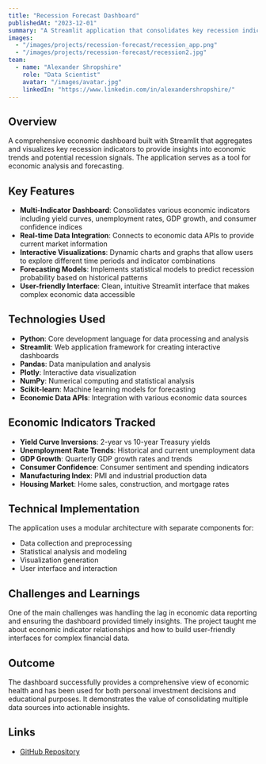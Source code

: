 ```yaml
---
title: "Recession Forecast Dashboard"
publishedAt: "2023-12-01"
summary: "A Streamlit application that consolidates key recession indicators into a comprehensive dashboard for economic analysis and forecasting."
images:
  - "/images/projects/recession-forecast/recession_app.png"
  - "/images/projects/recession-forecast/recession2.jpg"
team:
  - name: "Alexander Shropshire"
    role: "Data Scientist"
    avatar: "/images/avatar.jpg"
    linkedIn: "https://www.linkedin.com/in/alexandershropshire/"
---
```


## Overview

A comprehensive economic dashboard built with Streamlit that aggregates and visualizes key recession indicators to provide insights into economic trends and potential recession signals. The application serves as a tool for economic analysis and forecasting.

## Key Features

- **Multi-Indicator Dashboard**: Consolidates various economic indicators including yield curves, unemployment rates, GDP growth, and consumer confidence indices
- **Real-time Data Integration**: Connects to economic data APIs to provide current market information
- **Interactive Visualizations**: Dynamic charts and graphs that allow users to explore different time periods and indicator combinations
- **Forecasting Models**: Implements statistical models to predict recession probability based on historical patterns
- **User-friendly Interface**: Clean, intuitive Streamlit interface that makes complex economic data accessible

## Technologies Used

- **Python**: Core development language for data processing and analysis
- **Streamlit**: Web application framework for creating interactive dashboards
- **Pandas**: Data manipulation and analysis
- **Plotly**: Interactive data visualization
- **NumPy**: Numerical computing and statistical analysis
- **Scikit-learn**: Machine learning models for forecasting
- **Economic Data APIs**: Integration with various economic data sources

## Economic Indicators Tracked

- **Yield Curve Inversions**: 2-year vs 10-year Treasury yields
- **Unemployment Rate Trends**: Historical and current unemployment data
- **GDP Growth**: Quarterly GDP growth rates and trends
- **Consumer Confidence**: Consumer sentiment and spending indicators
- **Manufacturing Index**: PMI and industrial production data
- **Housing Market**: Home sales, construction, and mortgage rates

## Technical Implementation

The application uses a modular architecture with separate components for:
- Data collection and preprocessing
- Statistical analysis and modeling
- Visualization generation
- User interface and interaction

## Challenges and Learnings

One of the main challenges was handling the lag in economic data reporting and ensuring the dashboard provided timely insights. The project taught me about economic indicator relationships and how to build user-friendly interfaces for complex financial data.

## Outcome

The dashboard successfully provides a comprehensive view of economic health and has been used for both personal investment decisions and educational purposes. It demonstrates the value of consolidating multiple data sources into actionable insights.

## Links

- [GitHub Repository](https://github.com/as6140/recession-forecast-app) 